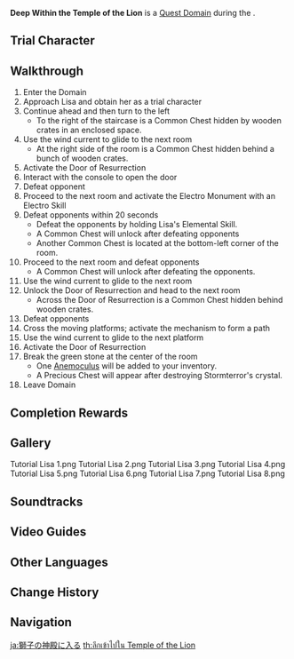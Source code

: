 {{Domain Infobox
|image        = Domain Temple of the Lion.png
|type         = Quest
|description  = The Knights of Favonius have been mobilized to contain Stormterror's destructive rampage. Venture forth with Lisa the Librarian to the Temple of the Lion and stop Stormterror from gaining the power within.
|quest        = Sparks Amongst the Pages
|quest_type   = Archon
|region       = Mondstadt
|area         = Galesong Hill
|subarea      = Falcon Coast
|domain       = Temple of the Lion
|recLevel     = 5
|trial        = Lisa
}}
'''Deep Within the Temple of the Lion''' is a [[Quest Domain]] during the {{Quest|Sparks Amongst the Pages}}.

==Trial Character==
{{Trial Character
|wl                      = 0,1
|character_name          = Lisa

|character_level0        = 5
|weapon_name0            = Pocket Grimoire
|weapon_level0           = 5
|refinement0             = 1
|constellation0          = 0

|artifact_flower0        = Initiate's Flower
|artifact_feather0       = Initiate's Feather
|artifact_sands0         = None
|artifact_goblet0        = None
|artifact_circlet0       = None
|artifact_level0         = 0

|normal_attack_talent0   = 1
|elemental_skill_talent0 = 1
|elemental_burst_talent0 = 1

|hp0                     = 1,196
|atk0                    = 77
|def0                    = 64
|em0                     = 0
|er0                     = 100.0%
|crit_rate0              = 5.0%
|crit_dmg0               = 50.0%

|character_level1        = 14
|constellation1          = 0
|weapon_name1            = Pocket Grimoire
|weapon_level1           = 14

|artifact_flower1        = Adventurer's Flower
|artifact_feather1       = Adventurer's Tail Feather
|artifact_sands1         = Adventurer's Pocket Watch
|artifact_goblet1        = Adventurer's Golden Goblet
|artifact_circlet1       = Adventurer's Bandana
|artifact_level1         = 4
|set1_1                  = Adventurer
|set1_piece_bonus_1      = 4

|normal_attack_talent1   = 1
|elemental_skill_talent1 = 1
|elemental_burst_talent1 = 1

|hp1                     = 3,690
|atk1                    = 172
|def1                    = 100
|em1                     = 0
|crit_rate1              = 11.0%
|crit_dmg1               = 50.0%
|er1                     = 100.0%
}}

==Walkthrough==
# Enter the Domain
# Approach Lisa and obtain her as a trial character
# Continue ahead and then turn to the left
#* To the right of the staircase is a Common Chest hidden by wooden crates in an enclosed space.
# Use the wind current to glide to the next room
#* At the right side of the room is a Common Chest hidden behind a bunch of wooden crates.
# Activate the Door of Resurrection
# Interact with the console to open the door
# Defeat opponent {{Enemy List|Pyro Slime*1}}
# Proceed to the next room and activate the Electro Monument with an Electro Skill
# Defeat opponents within 20 seconds
#* Defeat the opponents by holding Lisa's Elemental Skill. {{Enemy List|Pyro Slime*4}}
#* A Common Chest will unlock after defeating opponents
#* Another Common Chest is located at the bottom-left corner of the room.
# Proceed to the next room and defeat opponents {{Enemy List|Hilichurl Fighter;Hilichurl Shooter*3}}
#* A Common Chest will unlock after defeating the opponents.
# Use the wind current to glide to the next room
# Unlock the Door of Resurrection and head to the next room
#* Across the Door of Resurrection is a Common Chest hidden behind wooden crates.
# Defeat opponents {{Enemy List|Large Hydro Slime/Title: Rolling Elemental}} {{Enemy List|Hilichurl Shooter*3}}
# Cross the moving platforms; activate the mechanism to form a path
# Use the wind current to glide to the next platform
# Activate the Door of Resurrection
# Break the green stone at the center of the room
#* One [[Anemoculus]] will be added to your inventory.
#* A Precious Chest will appear after destroying Stormterror's crystal.
# Leave Domain

==Completion Rewards==
{{Card|Adventure EXP|150}}
{{Card|Primogem|10}}
{{Card|Adventurer's Experience|3}}
{{Card|Fine Enhancement Ore|3}}

==Gallery==
<gallery>
Tutorial Lisa 1.png
Tutorial Lisa 2.png
Tutorial Lisa 3.png
Tutorial Lisa 4.png
Tutorial Lisa 5.png
Tutorial Lisa 6.png
Tutorial Lisa 7.png
Tutorial Lisa 8.png
</gallery>

==Soundtracks==
{{Soundtracks by Category Table|type=domain}}

==Video Guides==
{{EVT
|video1   = https://youtu.be/_BLnZEzVYR4
|caption1 = Deep Within the Temple of the Lion Guide (7 Chests)
}}

==Other Languages==
{{Other Languages
|en      = Deep Within the Temple of the Lion
|zhs     = 深入狮之殿
|zhs_rm  = Shēnrù Shī zhī Diàn
|zht     = 深入獅之殿
|zht_rm  = Shēnrù Shī zhī Diàn
|zh_tl   = Deep Into the Palace of the Lion
|ja      = 獅子の神殿に入る
|ja_rm   = Shishi no Shinden ni Hairu
|ja_tl   = Enter the Temple of the Lion
|ko      = 사자의 사당으로
|ko_rm   = Saja-ui Sadang-euro
|ko_tl   = Enter the Temple of the Lion
|es      = Adéntrate en las profundidades del Templo de la Leona
|es_tl   = Go Deep Into the Depths of the Temple of the Lioness
|fr      = S'aventurer dans le Temple du Lion
|fr_tl   = Adventuring Within the Temple of the Lion
|ru      = Спуск в храм Льва
|ru_tl   = Descent into the Temple of the Lion
|th      = ลึกเข้าไปใน Temple of the Lion
|th_rm   = 
|th_tl   = 
|vi      = Đi Vào Đền Sư Tử
|vi_tl   =Enter the Temple of the Lion 
|de      = Tief im Tempel des Löwen
|de_tl   = Deep Within the Temple of the Lion
|id      = Jauh di Dalam Temple of the Lion
|id_tl   = Deep Within the Temple of the Lion
|pt      = Aprofunde-se no Templo do Leão
|pt_tl   = 
|tr      = Aslan Tapınağının Derinliklerinde
|tr_tl   = 
|it      = Nelle profondità del Tempio del Leone
|it_tl   = 
}}

==Change History==
{{Change History|1.0}}

==Navigation==
{{Domain Navbox|Temporary}}

[[ja:獅子の神殿に入る]]
[[th:ลึกเข้าไปใน Temple of the Lion]]